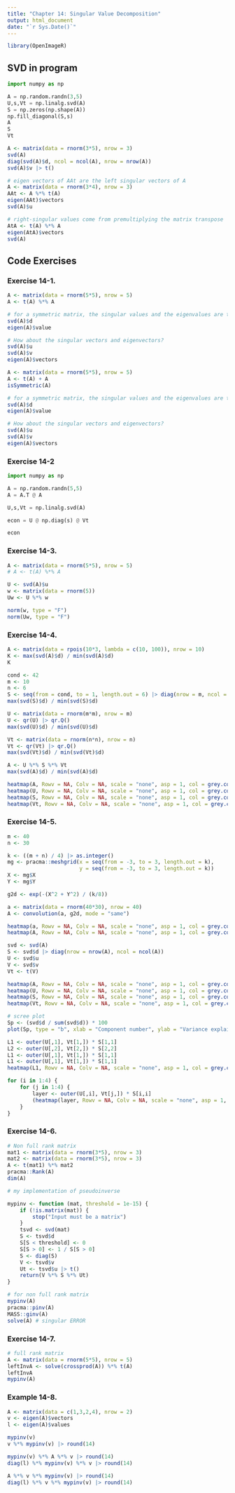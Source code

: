 ```yaml
---
title: "Chapter 14: Singular Value Decomposition"
output: html_document
date: "`r Sys.Date()`"
---
```


```r
library(OpenImageR)
```


## SVD in program

```python
import numpy as np

A = np.random.randn(3,5)
U,s,Vt = np.linalg.svd(A)
S = np.zeros(np.shape(A))
np.fill_diagonal(S,s)
A
S
Vt
```

```r
A <- matrix(data = rnorm(3*5), nrow = 3)
svd(A)
diag(svd(A)$d, ncol = ncol(A), nrow = nrow(A))
svd(A)$v |> t()
```

```r
# eigen vectors of AAt are the left singular vectors of A
A <- matrix(data = rnorm(3*4), nrow = 3)
AAt <- A %*% t(A)
eigen(AAt)$vectors
svd(A)$u
```

```r
# right-singular values come from premultiplying the matrix transpose
AtA <- t(A) %*% A
eigen(AtA)$vectors
svd(A)
```

## Code Exercises

### Exercise 14-1.

```r
A <- matrix(data = rnorm(5*5), nrow = 5)
A <- t(A) %*% A
```

```r
# for a symmetric matrix, the singular values and the eigenvalues are the same
svd(A)$d
eigen(A)$value
```

```r
# How about the singular vectors and eigenvectors?
svd(A)$u
svd(A)$v
eigen(A)$vectors
```

```r
A <- matrix(data = rnorm(5*5), nrow = 5)
A <- t(A) + A
isSymmetric(A)
```

```r
# for a symmetric matrix, the singular values and the eigenvalues are the same
svd(A)$d
eigen(A)$value
```

```r
# How about the singular vectors and eigenvectors?
svd(A)$u
svd(A)$v
eigen(A)$vectors
```

### Exercise 14-2

```python
import numpy as np

A = np.random.randn(5,5)
A = A.T @ A

U,s,Vt = np.linalg.svd(A)

econ = U @ np.diag(s) @ Vt

econ
```

### Exercise 14-3.

```r
A <- matrix(data = rnorm(5*5), nrow = 5)
# A <- t(A) %*% A

U <- svd(A)$u
w <- matrix(data = rnorm(5))
Uw <- U %*% w

norm(w, type = "F")
norm(Uw, type = "F")
```

### Exercise 14-4.

```r
A <- matrix(data = rpois(10*3, lambda = c(10, 100)), nrow = 10)
K <- max(svd(A)$d) / min(svd(A)$d)
K
```

```r
cond <- 42
m <- 10
n <- 6
S <- seq(from = cond, to = 1, length.out = 6) |> diag(nrow = m, ncol = n)
max(svd(S)$d) / min(svd(S)$d)

U <- matrix(data = rnorm(m*m), nrow = m)
U <- qr(U) |> qr.Q()
max(svd(U)$d) / min(svd(U)$d)

Vt <- matrix(data = rnorm(n*n), nrow = n)
Vt <- qr(Vt) |> qr.Q()
max(svd(Vt)$d) / min(svd(Vt)$d)

A <- U %*% S %*% Vt
max(svd(A)$d) / min(svd(A)$d)
```

```r
heatmap(A, Rowv = NA, Colv = NA, scale = "none", asp = 1, col = grey.colors(100, start=0, end=1))
heatmap(U, Rowv = NA, Colv = NA, scale = "none", asp = 1, col = grey.colors(100, start=0, end=1))
heatmap(S, Rowv = NA, Colv = NA, scale = "none", asp = 1, col = grey.colors(100, start=0, end=1))
heatmap(Vt, Rowv = NA, Colv = NA, scale = "none", asp = 1, col = grey.colors(100, start=0, end=1))
```

### Exercise 14-5.

```r
m <- 40
n <- 30

k <- ((m + n) / 4) |> as.integer()
mg <- pracma::meshgrid(x = seq(from = -3, to = 3, length.out = k),
                       y = seq(from = -3, to = 3, length.out = k))
X <- mg$X
Y <- mg$Y

g2d <- exp(-(X^2 + Y^2) / (k/8))

a <- matrix(data = rnorm(40*30), nrow = 40)
A <- convolution(a, g2d, mode = "same")

heatmap(a, Rowv = NA, Colv = NA, scale = "none", asp = 1, col = grey.colors(256, start=0, end=1))
heatmap(A, Rowv = NA, Colv = NA, scale = "none", asp = 1, col = grey.colors(256, start=0, end=1))
```

```r
svd <- svd(A)
S <- svd$d |> diag(nrow = nrow(A), ncol = ncol(A))
U <- svd$u
V <- svd$v
Vt <- t(V)
```

```r
heatmap(A, Rowv = NA, Colv = NA, scale = "none", asp = 1, col = grey.colors(256, start=0, end=1))
heatmap(U, Rowv = NA, Colv = NA, scale = "none", asp = 1, col = grey.colors(256, start=0, end=1))
heatmap(S, Rowv = NA, Colv = NA, scale = "none", asp = 1, col = grey.colors(256, start=0, end=1))
heatmap(Vt, Rowv = NA, Colv = NA, scale = "none", asp = 1, col = grey.colors(256, start=0, end=1))
```

```r
# scree plot
Sp <- (svd$d / sum(svd$d)) * 100
plot(Sp, type = "b", xlab = "Component number", ylab = "Variance explained (%)")
```

```r
L1 <- outer(U[,1], Vt[1,]) * S[1,1]
L2 <- outer(U[,2], Vt[2,]) * S[2,2]
L1 <- outer(U[,1], Vt[1,]) * S[1,1]
L1 <- outer(U[,1], Vt[1,]) * S[1,1]
heatmap(L1, Rowv = NA, Colv = NA, scale = "none", asp = 1, col = grey.colors(256, start=0, end=1))
```

```r
for (i in 1:4) {
    for (j in 1:4) {
        layer <- outer(U[,i], Vt[j,]) * S[i,i]
        (heatmap(layer, Rowv = NA, Colv = NA, scale = "none", asp = 1, col = grey.colors(256, start=0, end=1)))
    }
}
```

### Exercise 14-6.

```r
# Non full rank matrix
mat1 <- matrix(data = rnorm(3*5), nrow = 3)
mat2 <- matrix(data = rnorm(3*5), nrow = 3)
A <- t(mat1) %*% mat2
pracma::Rank(A)
dim(A)
```

```r
# my implementation of pseudoinverse

mypinv <- function (mat, threshold = 1e-15) {
    if (!is.matrix(mat)) {
        stop("Input must be a matrix")
    }
    tsvd <- svd(mat)
    S <- tsvd$d
    S[S < threshold] <- 0
    S[S > 0] <- 1 / S[S > 0]
    S <- diag(S)
    V <- tsvd$v
    Ut <- tsvd$u |> t()
    return(V %*% S %*% Ut)
}
```

```r
# for non full rank matrix
mypinv(A)
pracma::pinv(A)
MASS::ginv(A)
solve(A) # singular ERROR
```

### Exercise 14-7.

```r
# full rank matrix
A <- matrix(data = rnorm(5*5), nrow = 5)
leftInvA <- solve(crossprod(A)) %*% t(A)
leftInvA
mypinv(A)
```

### Example 14-8.

```r
A <- matrix(data = c(1,3,2,4), nrow = 2)
v <- eigen(A)$vectors
l <- eigen(A)$values
```

```r
mypinv(v)
v %*% mypinv(v) |> round(14)
```


```r
mypinv(v) %*% A %*% v |> round(14)
diag(l) %*% mypinv(v) %*% v |> round(14)
```

```r
A %*% v %*% mypinv(v) |> round(14)
diag(l) %*% v %*% mypinv(v) |> round(14)
```

